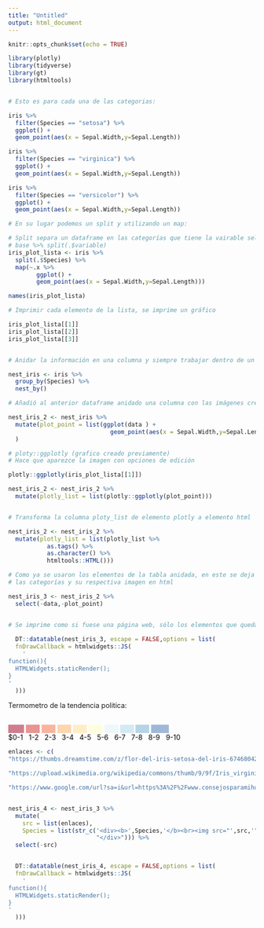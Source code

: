 ```yaml
---
title: "Untitled"
output: html_document
---
```


```r
knitr::opts_chunk$set(echo = TRUE)
```

```r
library(plotly)
library(tidyverse)
library(gt)
library(htmltools)


# Esto es para cada una de las categorias:

iris %>% 
  filter(Species == "setosa") %>% 
  ggplot() +
  geom_point(aes(x = Sepal.Width,y=Sepal.Length))

iris %>% 
  filter(Species == "virginica") %>% 
  ggplot() +
  geom_point(aes(x = Sepal.Width,y=Sepal.Length))

iris %>% 
  filter(Species == "versicolor") %>% 
  ggplot() +
  geom_point(aes(x = Sepal.Width,y=Sepal.Length))

# En su lugar podemos un split y utilizando un map:

# Split separa un dataframe en las categorías que tiene la vairable seleccionada
# base %>% split(.$variable)
iris_plot_lista <- iris %>% 
  split(.$Species) %>% 
  map(~.x %>% 
        ggplot() +
        geom_point(aes(x = Sepal.Width,y=Sepal.Length)))

names(iris_plot_lista)

# Imprimir cada elemento de la lista, se imprime un gráfico

iris_plot_lista[[1]]
iris_plot_lista[[2]]
iris_plot_lista[[3]]


# Anidar la información en una columna y siempre trabajar dentro de un data.frame:

nest_iris <- iris %>% 
  group_by(Species) %>% 
  nest_by()

# Añadió al anterior dataframe anidado una columna con las imágenes creadas

nest_iris_2 <- nest_iris %>% 
  mutate(plot_point = list(ggplot(data ) +
                             geom_point(aes(x = Sepal.Width,y=Sepal.Length)))
  )

# ploty::ggplotly (grafico creado previamente)
# Hace que aparezce la imagen con opciones de edición

plotly::ggplotly(iris_plot_lista[[1]])

nest_iris_2 <- nest_iris_2 %>% 
  mutate(plotly_list = list(plotly::ggplotly(plot_point)))


# Transforma la columna ploty_list de elemento plotly a elemento html

nest_iris_2 <- nest_iris_2 %>% 
  mutate(plotly_list = list(plotly_list %>%
           as.tags() %>%
           as.character() %>%
           htmltools::HTML()))

# Como ya se usaron los elementos de la tabla anidada, en este se deja solo lo que interesa
# las categorías y su respectiva imagen en html

nest_iris_3 <- nest_iris_2 %>% 
  select(-data,-plot_point) 


# Se imprime como si fuese una página web, sólo los elementos que quedaron
  
  DT::datatable(nest_iris_3, escape = FALSE,options = list(
  fnDrawCallback = htmlwidgets::JS(
    '
function(){
  HTMLWidgets.staticRender();
}
'
  )))

```


Termometro de la tendencia politica:

 <br>
                       <span style="background-color: #A50026; opacity: 0.5;"> &emsp;&emsp;&nbsp;</span>
                       <span style="background-color: #D73027; opacity: 0.5;"> &emsp;&emsp;</span>
                       <span style="background-color: #F46D43; opacity: 0.5;"> &emsp;&emsp;</span>
                       <span style="background-color: #FDAE61; opacity: 0.5;"> &emsp;&emsp;</span>
                       <span style="background-color: #FEE090; opacity: 0.5;"> &emsp;&emsp;</span>
                       <span style="background-color: #FFFFBF; opacity: 0.5;"> &emsp;&emsp;</span>
                       <span style="background-color: #E0F3F8; opacity: 0.5;"> &emsp;&emsp;</span>
                       <span style="background-color: #ABD9E9; opacity: 0.5;"> &emsp;&emsp;</span>
                       <span style="background-color: #74ADD1; opacity: 0.5;"> &emsp;&emsp;</span>
                       <span style="background-color: #4575B4; opacity: 0.5;"> &emsp;&emsp;&nbsp;&nbsp;</span>
                       <br>
                       <span style="color: black;">      $0-1&nbsp;</span>
                       <span style="color: black;"> &nbsp;1-2&nbsp;</span>
                       <span style="color: black;"> &nbsp;2-3&nbsp;</span>
                       <span style="color: black;"> &nbsp;3-4&nbsp;</span>
                       <span style="color: black;"> &nbsp;4-5&nbsp;</span>
                       <span style="color: black;"> &nbsp;5-6&nbsp;</span>
                       <span style="color: black;"> &nbsp;6-7&nbsp;</span>
                       <span style="color: black;"> &nbsp;7-8&nbsp;</span>
                       <span style="color: black;"> &nbsp;8-9&nbsp;</span>
                       <span style="color: black;"> &nbsp;9-10&nbsp;</span>
                         
                         
                         
```r

enlaces <- c(
"https://thumbs.dreamstime.com/z/flor-del-iris-setosa-del-iris-67468042.jpg",

"https://upload.wikimedia.org/wikipedia/commons/thumb/9/9f/Iris_virginica.jpg/250px-Iris_virginica.jpg",

"https://www.google.com/url?sa=i&url=https%3A%2F%2Fwww.consejosparamihuerto.com%2Ffamilias%2Firis-versicolore%2F&psig=AOvVaw0k6NQUBUn92QtLkqLrRd27&ust=1636636896960000&source=images&cd=vfe&ved=0CAsQjRxqFwoTCLjx1NfxjfQCFQAAAAAdAAAAABAD")


nest_iris_4 <- nest_iris_3 %>% 
  mutate(
    src = list(enlaces),
    Species = list(str_c('<div><b>',Species,'</b><br><img src="',src,'">',
                         "</div>"))) %>% 
  select(-src)


  DT::datatable(nest_iris_4, escape = FALSE,options = list(
  fnDrawCallback = htmlwidgets::JS(
    '
function(){
  HTMLWidgets.staticRender();
}
'
  )))

```


